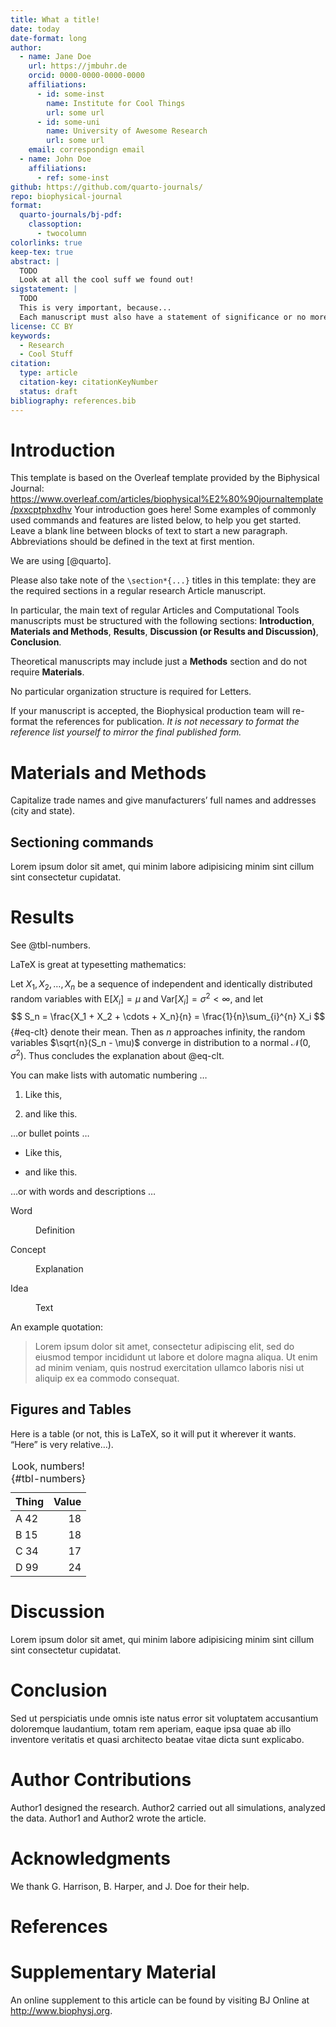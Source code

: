 ```yaml
---
title: What a title!
date: today
date-format: long
author:
  - name: Jane Doe
    url: https://jmbuhr.de
    orcid: 0000-0000-0000-0000
    affiliations:
      - id: some-inst
        name: Institute for Cool Things
        url: some url
      - id: some-uni
        name: University of Awesome Research
        url: some url
    email: correspondign email
  - name: John Doe
    affiliations:
      - ref: some-inst
github: https://github.com/quarto-journals/
repo: biophysical-journal
format:
  quarto-journals/bj-pdf:
    classoption:
      - twocolumn
colorlinks: true
keep-tex: true
abstract: |
  TODO
  Look at all the cool suff we found out!
sigstatement: |
  TODO
  This is very important, because...
  Each manuscript must also have a statement of significance or no more than 120 words.
license: CC BY
keywords:
  - Research
  - Cool Stuff
citation:
  type: article
  citation-key: citationKeyNumber
  status: draft
bibliography: references.bib
---
```


# Introduction

This template is based on the Overleaf template provided by the Biphysical Journal:
<https://www.overleaf.com/articles/biophysical%E2%80%90journaltemplate/pxxcptphxdhv>
Your introduction goes here!
Some examples of commonly used commands and features are listed below, to help you get started.
Leave a blank line between blocks of text to start a new paragraph.
Abbreviations should be defined in the text at first mention.

We are using [@quarto].

Please also take note of the `\section*{...}` titles in this template:
they are the required sections in a regular research Article manuscript.



In particular, the main text of regular Articles and Computational Tools manuscripts must be structured with the following sections:
**Introduction**, **Materials and Methods**, **Results**, **Discussion
(or Results and Discussion)**, **Conclusion**.

Theoretical manuscripts may include just a **Methods** section and do not require **Materials**.

No particular organization structure is required for Letters.

If your manuscript is accepted, the Biophysical production team will re-format the references for publication.
*It is not necessary to format the reference list yourself to mirror the final published form.*

# Materials and Methods

Capitalize trade names and give manufacturers' full names and addresses
(city and state).

## Sectioning commands

Lorem ipsum dolor sit amet, qui minim labore adipisicing minim sint cillum sint consectetur cupidatat.


# Results


See @tbl-numbers.

LaTeX is great at typesetting mathematics:

Let $X_1, X_2, \ldots, X_n$ be a sequence of independent and identically
distributed random variables with $\text{E}[X_i] = \mu$ and
$\text{Var}[X_i] = \sigma^2 < \infty$, and let
$$
S_n = \frac{X_1 + X_2 + \cdots + X_n}{n}
      = \frac{1}{n}\sum_{i}^{n} X_i
$${#eq-clt}
denote their mean.
Then as $n$ approaches infinity, the random variables $\sqrt{n}(S_n - \mu)$ converge
in distribution to a normal $\mathcal{N}(0, \sigma^2)$.
Thus concludes the explanation about @eq-clt.

You can make lists with automatic numbering ...

1.  Like this,

2.  and like this.

...or bullet points ...

-   Like this,

-   and like this.

...or with words and descriptions ...

Word

:   Definition

Concept

:   Explanation

Idea

:   Text

An example quotation:

> Lorem ipsum dolor sit amet, consectetur adipiscing elit, sed do
> eiusmod tempor incididunt ut labore et dolore magna aliqua. Ut enim ad
> minim veniam, quis nostrud exercitation ullamco laboris nisi ut
> aliquip ex ea commodo consequat.

## Figures and Tables

Here is a table (or not, this is LaTeX, so it will put it wherever it wants. "Here" is very relative...).

|Thing   | Value  |
|:-------|-------:|
|A 42    |      18|
|B 15    |      18|
|C 34    |      17|
|D 99    |      24|

: Look, numbers! {#tbl-numbers}

# Discussion

Lorem ipsum dolor sit amet, qui minim labore adipisicing minim sint cillum sint consectetur cupidatat.

# Conclusion

Sed ut perspiciatis unde omnis iste natus error sit voluptatem
accusantium doloremque laudantium, totam rem aperiam, eaque ipsa quae ab
illo inventore veritatis et quasi architecto beatae vitae dicta sunt
explicabo.

# Author Contributions

Author1 designed the research. Author2 carried out all simulations,
analyzed the data. Author1 and Author2 wrote the article.

# Acknowledgments

We thank G. Harrison, B. Harper, and J. Doe for their help.



# References

:::{#refs}
:::

# Supplementary Material

An online supplement to this article can be found by visiting BJ Online
at <http://www.biophysj.org>.


